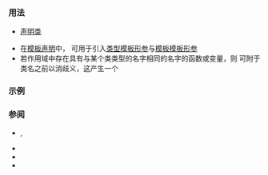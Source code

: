 {{cpp/keyword/title|{{tt|class}}}}
{{cpp/keyword/navbar}}

===用法===
* [[cpp/language/class |声明类]]
{{rrev|since=c++11|
* [[cpp/language/enum |声明有作用域枚举类型]]
}}
* 在[[cpp/language/templates|模板声明]]中，{{c/core|class}} 可用于引入[[cpp/language/template_parameters#类型模板形参|类型模板形参]]与[[cpp/language/template_parameters#模板模板形参|模板模板形参]]
* 若作用域中存在具有与某个类类型的名字相同的名字的函数或变量，则 {{c/core|class}} 可附于类名之前以消歧义，这产生一个{{lt|cpp/language/elaborated type specifier|详述类型说明符}}

===示例===
{{example|code=
class Foo;  // 类的前置声明

class Bar   // 类的定义
{
public:
    Bar(int i) : m_i(i) {}
private:
    int m_i;
};

template &lt;class T&gt; // 模板实参
void qux()
{
    T t;
}

enum class Pub // 有作用域枚举，C++11 起
{
    b, d, p, q
};

int main()
{
    Bar Bar(1); // 变量 Bar 隐藏了类型 Bar
    Bar Bar2(2); // 编译器报错
    class Bar Bar2(2); // 详述的类型
}
}}

===参阅===
* {{rlpt|struct}}, {{rlpt|union}}
{{rrev|since=c++11|
* {{ltt|cpp/identifier with special meaning/final}}
}}
* {{rlpt|enum}}
* {{rlpt|typename}}
* {{rlpt|template}}
{{rrev|since=c++20|
* {{rlpt|concept}}, {{rlpt|requires}}
}}

{{langlinks|de|en|es|fr|it|ja|pt|ru}}